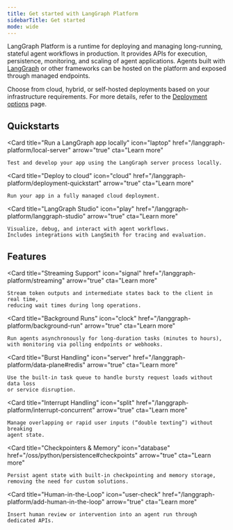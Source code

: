 ```yaml
---
title: Get started with LangGraph Platform
sidebarTitle: Get started
mode: wide
---
```


LangGraph Platform is a runtime for deploying and managing long-running, stateful agent workflows in production. It provides APIs for execution, persistence, monitoring, and scaling of agent applications. Agents built with [LangGraph](/oss/python/python/overview) or other frameworks can be hosted on the platform and exposed through managed endpoints.

Choose from cloud, hybrid, or self-hosted deployments based on your infrastructure requirements. For more details, refer to the [Deployment options](/langgraph-platform/deployment-options) page.

## Quickstarts

<Columns cols={3}>

  <Card
    title="Run a LangGraph app locally"
    icon="laptop"
    href="/langgraph-platform/local-server"
    arrow="true"
    cta="Learn more"
  >
    Test and develop your app using the LangGraph server process locally.
  </Card>

  <Card
    title="Deploy to cloud"
    icon="cloud"
    href="/langgraph-platform/deployment-quickstart"
    arrow="true"
    cta="Learn more"
  >
    Run your app in a fully managed cloud deployment.
  </Card>

  <Card
    title="LangGraph Studio"
    icon="play"
    href="/langgraph-platform/langgraph-studio"
    arrow="true"
    cta="Learn more"
  >
    Visualize, debug, and interact with agent workflows.
    Includes integrations with LangSmith for tracing and evaluation.
  </Card>

</Columns>

## Features

<Columns cols={3}>

  <Card
    title="Streaming Support"
    icon="signal"
    href="/langgraph-platform/streaming"
    arrow="true"
    cta="Learn more"
  >
    Stream token outputs and intermediate states back to the client in real time,
    reducing wait times during long operations.
  </Card>

  <Card
    title="Background Runs"
    icon="clock"
    href="/langgraph-platform/background-run"
    arrow="true"
    cta="Learn more"
  >
    Run agents asynchronously for long-duration tasks (minutes to hours),
    with monitoring via polling endpoints or webhooks.
  </Card>

  <Card
    title="Burst Handling"
    icon="server"
    href="/langgraph-platform/data-plane#redis"
    arrow="true"
    cta="Learn more"
  >
    Use the built-in task queue to handle bursty request loads without data loss
    or service disruption.
  </Card>

  <Card
    title="Interrupt Handling"
    icon="split"
    href="/langgraph-platform/interrupt-concurrent"
    arrow="true"
    cta="Learn more"
  >
    Manage overlapping or rapid user inputs (“double texting”) without breaking
    agent state.
  </Card>

  <Card
    title="Checkpointers & Memory"
    icon="database"
    href="/oss/python/persistence#checkpoints"
    arrow="true"
    cta="Learn more"
  >
    Persist agent state with built-in checkpointing and memory storage,
    removing the need for custom solutions.
  </Card>

  <Card
    title="Human-in-the-Loop"
    icon="user-check"
    href="/langgraph-platform/add-human-in-the-loop"
    arrow="true"
    cta="Learn more"
  >
    Insert human review or intervention into an agent run through dedicated APIs.
  </Card>

</Columns>
